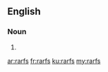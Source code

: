 ==English==

===Noun===
{{head|en|plural}}

# {{plural of|rarf|lang=en}}

[[ar:rarfs]]
[[fr:rarfs]]
[[ku:rarfs]]
[[my:rarfs]]